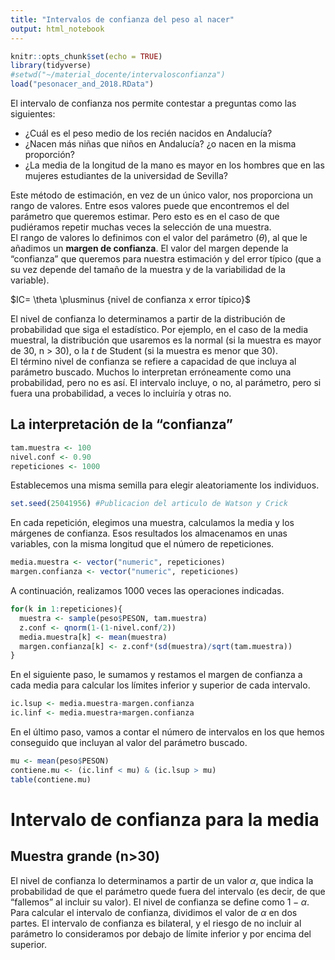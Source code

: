 ```yaml
---
title: "Intervalos de confianza del peso al nacer"
output: html_notebook
---
```


```r
knitr::opts_chunk$set(echo = TRUE)
library(tidyverse)
#setwd("~/material_docente/intervalosconfianza")
load("pesonacer_and_2018.RData")
```

El intervalo de confianza nos permite contestar a preguntas como las siguientes:  

- ¿Cuál es el peso medio de los recién nacidos en Andalucía?
- ¿Nacen más niñas que niños en Andalucía? ¿o nacen en la misma proporción?
- ¿La media de la longitud de la mano es mayor en los hombres que en las mujeres estudiantes de la universidad de Sevilla?

Este método de estimación, en vez de un único valor, nos proporciona un rango de valores. Entre esos valores puede que encontremos el del parámetro que queremos estimar. Pero esto es en el caso de que  pudiéramos repetir muchas veces la selección de una muestra.  
El rango de valores lo definimos con el valor del parámetro ($\theta$), al que le añadimos un **margen de confianza**. El valor del margen depende la "confianza" que queremos para nuestra estimación y del error típico (que a su vez depende del tamaño de la muestra y de la variabilidad de la variable).  

$IC= \theta  \plusminus {nivel de confianza x error típico}$

El nivel de confianza lo determinamos a partir de la distribución de probabilidad que siga el estadístico. Por ejemplo, en el caso de la media muestral, la distribución que usaremos es la normal (si la muestra es mayor de 30, n > 30), o la *t* de Student (si la muestra es menor que 30).  
El término nivel de confianza se refiere a capacidad de que incluya al parámetro buscado. Muchos lo interpretan erróneamente como una probabilidad, pero no es así. El intervalo incluye, o no, al parámetro, pero si fuera una probabilidad, a veces lo incluiría y otras no.

## La interpretación de la "confianza"  

```r
tam.muestra <- 100
nivel.conf <- 0.90
repeticiones <- 1000
```

Establecemos una misma semilla para elegir aleatoriamente los individuos.  
```r
set.seed(25041956) #Publicacion del articulo de Watson y Crick
```

En cada repetición, elegimos una muestra, calculamos la media y los márgenes de confianza. Esos resultados los almacenamos en unas variables, con la misma longitud que el número de repeticiones.  
```r
media.muestra <- vector("numeric", repeticiones)
margen.confianza <- vector("numeric", repeticiones)
```

A continuación, realizamos 1000 veces las operaciones indicadas.
```r
for(k in 1:repeticiones){
  muestra <- sample(peso$PESON, tam.muestra)
  z.conf <- qnorm(1-(1-nivel.conf/2))
  media.muestra[k] <- mean(muestra)
  margen.confianza[k] <- z.conf*(sd(muestra)/sqrt(tam.muestra))
}
```

En el siguiente paso, le sumamos y restamos el margen de confianza a cada media para calcular los límites inferior y superior de cada intervalo.  
```r
ic.lsup <- media.muestra-margen.confianza
ic.linf <- media.muestra+margen.confianza
```

En el último paso, vamos a contar el número de intervalos en los que hemos conseguido que incluyan al valor del parámetro buscado.  
```r
mu <- mean(peso$PESON)
contiene.mu <- (ic.linf < mu) & (ic.lsup > mu)
table(contiene.mu)
```

#  Intervalo de confianza para la media

## Muestra grande (n>30)

El nivel de confianza lo determinamos a partir de un valor $\alpha$, que indica la probabilidad de que el parámetro quede fuera del intervalo (es decir, de que "fallemos" al incluir su valor). El nivel de confianza se define como $1-\alpha$. Para calcular el intervalo de confianza, dividimos el valor de $\alpha$ en dos partes. El intervalo de confianza es bilateral, y el riesgo de no incluir al parámetro lo consideramos por debajo de límite inferior y por encima del superior.  


```r

```


